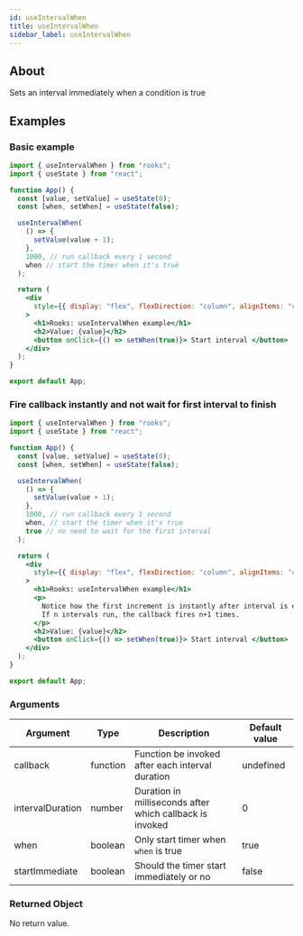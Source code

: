 ```yaml
---
id: useIntervalWhen
title: useIntervalWhen
sidebar_label: useIntervalWhen
---
```


## About

Sets an interval immediately when a condition is true

[//]: # "Main"

## Examples

### Basic example

```jsx
import { useIntervalWhen } from "rooks";
import { useState } from "react";

function App() {
  const [value, setValue] = useState(0);
  const [when, setWhen] = useState(false);

  useIntervalWhen(
    () => {
      setValue(value + 1);
    },
    1000, // run callback every 1 second
    when // start the timer when it's true
  );

  return (
    <div
      style={{ display: "flex", flexDirection: "column", alignItems: "center" }}
    >
      <h1>Rooks: useIntervalWhen example</h1>
      <h2>Value: {value}</h2>
      <button onClick={() => setWhen(true)}> Start interval </button>
    </div>
  );
}

export default App;
```

### Fire callback instantly and not wait for first interval to finish

```jsx
import { useIntervalWhen } from "rooks";
import { useState } from "react";

function App() {
  const [value, setValue] = useState(0);
  const [when, setWhen] = useState(false);

  useIntervalWhen(
    () => {
      setValue(value + 1);
    },
    1000, // run callback every 1 second
    when, // start the timer when it's true
    true // no need to wait for the first interval
  );

  return (
    <div
      style={{ display: "flex", flexDirection: "column", alignItems: "center" }}
    >
      <h1>Rooks: useIntervalWhen example</h1>
      <p>
        Notice how the first increment is instantly after interval is enabled.
        If n intervals run, the callback fires n+1 times.
      </p>
      <h2>Value: {value}</h2>
      <button onClick={() => setWhen(true)}> Start interval </button>
    </div>
  );
}

export default App;
```

### Arguments

| Argument         | Type     | Description                                              | Default value |
| ---------------- | -------- | -------------------------------------------------------- | ------------- |
| callback         | function | Function be invoked after each interval duration         | undefined     |
| intervalDuration | number   | Duration in milliseconds after which callback is invoked | 0             |
| when             | boolean  | Only start timer when `when` is true                     | true          |
| startImmediate   | boolean  | Should the timer start immediately or no                 | false         |

### Returned Object

No return value.

